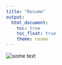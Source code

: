 ```yaml
---
title: "Resume"
output: 
  html_document:
    toc: true
    toc_float: true
    theme: cosmo
---
```


<img src="./files/adeline_shin_resume.jpg" alt="some text">